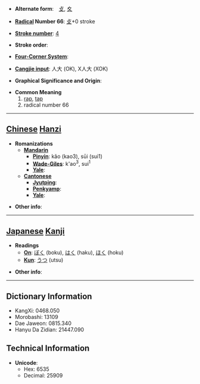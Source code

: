* '''Alternate form''':　[[攴]], [[夊]]

* '''[[Wiktionary:Chinese radical index| Radical]] Number 66''': [[Wiktionary:Chinese radical index 攴|攴]]+0 stroke

* '''[[Wiktionary:Chinese total strokes index|Stroke number]]''': [[Wiktionary:Chinese total strokes index 4|4]]

* '''Stroke order''': 

* '''[[Wiktionary:Chinese four corner index|Four-Corner System]]''': 

* '''[[Wiktionary:Chinese Cangjie index|Cangjie input]]''': 人大 (OK), X人大 (XOK)

* '''Graphical Significance and Origin''': 

* '''Common Meaning'''
*#[[rap]], [[tap]]
*# radical number 66


----

== [[Chinese]] [[Hanzi]] ==

* '''Romanizations'''
** '''[[Mandarin]]'''
*** '''[[Pinyin]]''': kǎo (kao3), sūi (sui1)
*** '''[[Wade-Giles]]''': k'ao<sup>3</sup>, sui<sup>1</sup>
*** '''[[Yale]]''': 
** '''[[Cantonese]]'''
*** '''[[Jyutping]]''':
*** '''[[Penkyamp]]''': 
*** '''[[Yale]]''': 

* '''Other info''': 

----

== [[Japanese]] [[Kanji]] ==

* '''Readings'''
** '''[[On]]''': [[ぼく]] (boku), [[はく]] (haku), [[ほく]] (hoku)
** '''[[Kun]]''': [[うつ]] (utsu)

* '''Other info''':  

----

== Dictionary Information ==

* KangXi: 0468.050
* Morobashi: 13109
* Dae Jaweon: 0815.340
* Hanyu Da Zidian: 21447.090

== Technical Information ==

* '''Unicode''':
** Hex: 6535
** Decimal: 25909